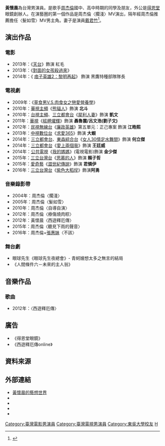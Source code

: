 {{blpsources|time=2020-12-01}}
{{藝人
| 姓名 = 黃懷晨
| 類型 = 男演員
| 圖片 = 
| 圖片尺寸 =
| 圖片簡介 =
| 英文名 = Edison Huang
| 羅馬拼音 = Huang Huai-chen
| 稱號 = 
| 國籍 = {{ROC}}
| 民族 =
| 籍貫 =
| 出生日期 = {{birth date and age|1979|3|23}}
| 出生地點 = {{TWN}}
| 逝世日期 =
| 逝世地點 =
| 職業 = [[演員|演員]]
| 語言 = [[中文|中文]]、[[台語|台語]]、[[英文|英文]]
| 教育程度 = [[東吳大學|東吳大學]]財務工程與精算數學系
| 宗教信仰 = 
| 配偶 = {{marriage|[[戴君竹|戴君竹]]|June 30, 2012}}
| 兒女 = 2女
| 音樂類型 =
| 演奏樂器 =
| 出道作 = 周杰倫〈擱淺〉
| 出道日期 = 
| 代表作 =
| 活躍年代 = 2004年至今
| 唱片公司 = 
| 經紀公司 = 星空飛騰國際娛樂
| 網站 = 
| 相關團體 =
| 獎項 =
| IMDb = 6362169
}}

'''黃懷晨'''{{BD|1979年|3月23日|catIdx=H}}為台灣男演員。是歌手[[周杰倫|周杰倫]]國中、高中時期的同學及朋友，外公是[[得恩堂|得恩堂]]眼鏡創辦人。在演藝圈的第一個作品是周杰倫〈擱淺〉MV演出，隔年經周杰倫推薦擔任〈髮如雪〉MV男主角。妻子是演員[[戴君竹|戴君竹]]<ref>{{Cite web |url=https://tw.appledaily.com/entertainment/20110512/SU6OEUGJ6S6TPQC7XYCLMV2VWA/ |title=戴君竹預告訂婚黃懷晨 冒牌豪門絕配 |work=蘋果日報 |date=2011-05-12 |access-date=2011-05-12 |archive-date=2021-10-26 |archive-url=https://web.archive.org/web/20211026014303/https://tw.appledaily.com/entertainment/20110512/SU6OEUGJ6S6TPQC7XYCLMV2VWA/ |dead-url=no }}</ref>。

==演出作品==
===電影===
*2013年：《[[天台_(電影)|天台]]》飾演 紅毛
*2013年：《[[對面的女孩殺過來|對面的女孩殺過來]]》
*2014年：《 [[痞子英雄2：黎明再起|痞子英雄2：黎明再起]]》 飾演 黑鷹特種部隊隊長

===電視劇===
*2009年：《[[草食男V.S.肉食女之戀愛營養學|草食男V.S.肉食女之戀愛營養學]]》
*2010年：[[華視主頻|華視主頻]]《[[熊貓人_(電視劇)|熊貓人]]》飾演 '''北斗'''
*2010年：[[台視主頻|台視主頻]]、[[三立都會台|三立都會台]]《[[犀利人妻|犀利人妻]]》飾演 '''凱文'''
*2011年：[[華視|華視]]《[[艋舺燿輝|艋舺燿輝]]》飾演 '''聶魯震/呂文浩(劉子文)'''
*2012年：[[民視無線台|民視無線台]]《[[廉政英雄|廉政英雄]]》第五單元：正己專案 飾演 '''江皓熙'''
*2013年：[[中視數位台|中視數位台]]《[[求愛365|求愛365]]》飾演 '''大蝦'''
*2014年：[[三立都會台|三立都會台]]、[[東森綜合台|東森綜合台]]《[[女人30情定水舞間|女人30情定水舞間]]》飾演 '''何立傑'''
*2014年：[[三立都會台|三立都會台]]《[[愛上兩個我|愛上兩個我]]》飾演 '''王廷威'''
*2014年：[[公共電視台|公共電視]]《[[我的媽媽_(電視電影)|我的媽媽]]》(電視電影)飾演 '''金少傑'''
*2015年：[[三立台灣台|三立台灣台]]《[[思慕的人_(電視劇)|思慕的人]]》飾演 '''賴子哲'''
*2015年：[[愛奇藝|愛奇藝]]《[[澀世紀傳說|澀世紀傳說]]》飾演 '''君憐伊'''
*2016年：[[三立台灣台|三立台灣台]]《[[紫色大稻埕|紫色大稻埕]]》飾演'''阿勇'''

===音樂錄影帶===
*2004年：周杰倫〈擱淺〉
*2005年：周杰倫〈髮如雪〉
*2010年：周杰倫〈自導自演〉
*2012年：周杰倫〈療傷燒肉粽〉
*2012年：黃懷晨〈西遊釋厄傳〉
*2015年：周杰倫〈聽見下雨的聲音〉
*2016年：周杰倫+[[張惠妹|張惠妹]]〈不該〉

===舞台劇===
*眼球先生《眼球先生夜總會》- 青蚵嫂想太多之無言的結局
*《人間條件六－未來的主人翁》

==音樂作品==
===歌曲===
*2012年：〈西遊釋厄傳〉

==廣告==
*《得恩堂眼鏡》
*《西遊釋厄傳online》

==資料來源==
{{reflist}}
==外部連結==
*[http://huaichen.pixnet.net/blog 黃懷晨的藝想世界] {{Wayback|url=http://huaichen.pixnet.net/blog |date=20180506023504 }}
*{{Sinaweibo|1767450070}}
* {{imdb name|6362169}}
* {{hkmdb name|63239}}
* {{douban people}}

[[Category:臺灣電影男演員|Category:臺灣電影男演員]]
[[Category:臺灣電視男演員|Category:臺灣電視男演員]]
[[Category:東吳大學校友|Category:東吳大學校友]]
[[Category:黃姓|H]]